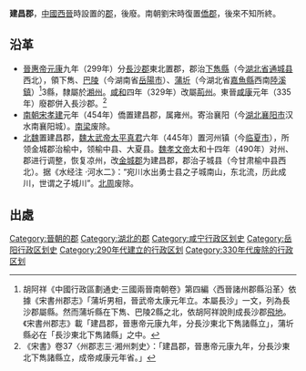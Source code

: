 {{for|后赵的陈留郡|建昌郡 (後趙)}}
'''建昌郡'''，[[中國|中國]][[西晉|西晉]]時設置的[[郡|郡]]，後廢。南朝劉宋時復置[[僑郡|僑郡]]，後來不知所終。

==沿革==
* [[晉惠帝|晉惠帝]][[元康_(西晋)|元康]]九年（299年）分[[長沙郡|長沙郡]]東北置郡，郡治[[下雋縣|下雋縣]]（今[[湖北省|湖北省]][[通城县|通城县]]西北），領下雋、[[巴陵县|巴陵]]（今湖南省[[岳陽市|岳陽市]]）、[[蒲圻县|蒲圻]]（今湖北省[[嘉魚縣|嘉魚縣]]西南[[陸溪鎮|陸溪鎮]]）<ref>胡阿祥《中國行政區劃通史·三國兩晉南朝卷》第四編〈西晉諸州郡縣沿革〉依據《宋書州郡志》「蒲圻男相，晉武帝太康元年立。本屬長沙」一文，列為長沙郡屬縣。然而蒲圻縣在下雋、巴陵2縣之北，依胡阿祥說則成長沙郡[[飛地|飛地]]。《宋書州郡志》載「建昌郡，晉惠帝元康九年，分長沙東北下雋諸縣立」，蒲圻縣必在「長沙東北下雋諸縣」之中。</ref>3縣，隸屬於[[湘州|湘州]]。[[咸和_(东晋)|咸和]]四年（329年）改屬[[荆州_(古代)|荊州]]。東晉[[咸康_(东晋)|咸康]]元年（335年）廢郡併入長沙郡。<ref>《宋書》卷37〈州郡志三·湘州刺史〉：「建昌郡，晉惠帝元康九年，分長沙東北下雋諸縣立，成帝咸康元年省。」</ref>
* [[南朝宋|南朝宋]][[孝建|孝建]]元年（454年）僑置建昌郡，属雍州。寄治襄阳（今[[湖北|湖北]][[襄阳市|襄阳市]]汉水南襄阳城）。[[南梁|南梁]]废除。 
* [[北魏|北魏]]置建昌郡，[[魏太武帝|魏太武帝]][[太平真君|太平真君]]六年（445年）置河州镇（今[[临夏市|临夏市]]），所领金城郡治榆中，领榆中县、大夏县。[[魏孝文帝|魏孝文帝]]太和十四年（490年）对州、郡进行调整，恢复凉州，改[[金城郡|金城郡]]为建昌郡，郡治子城县（今甘肃榆中县西北）。据《水经注 ·河水二》：“宛川水出勇士县之子城南山，东北流，历此成川，世谓之子城川”。[[北周|北周]]废除。
== 出處 ==
{{Reflist}}

{{西晉行政區劃|nocat}}
[[Category:晉朝的郡|Category:晉朝的郡]]
[[Category:湖北的郡|Category:湖北的郡]]
[[Category:咸宁行政区划史|Category:咸宁行政区划史]]
[[Category:岳阳行政区划史|Category:岳阳行政区划史]]
[[Category:290年代建立的行政区划|Category:290年代建立的行政区划]]
[[Category:330年代废除的行政区划|Category:330年代废除的行政区划]]
